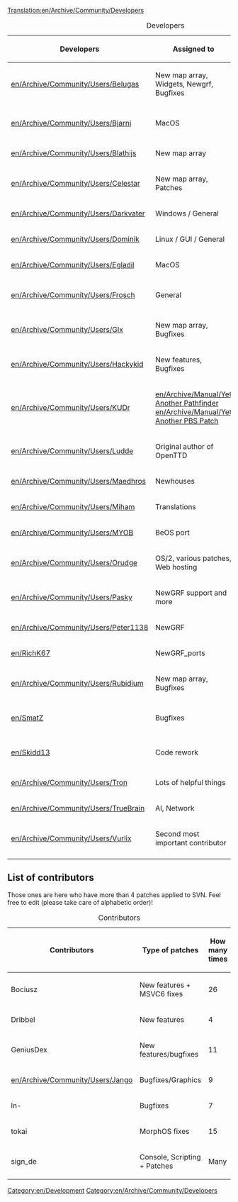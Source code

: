 [[Translation:en/Archive/Community/Developers]]
{{en/Outdated}}

{| border="1"
|+ Developers
|-
! Developers !! Assigned to !! Status !! Joined !! Left
|-
|[[en/Archive/Community/Users/Belugas]] || New map array, Widgets, Newgrf, Bugfixes || active || ? || -
|-
|[[en/Archive/Community/Users/Bjarni]] || MacOS || active || pre 0.1 || -
|-
|[[en/Archive/Community/Users/Blathijs]] || New map array || active || 0.1 || -
|-
|[[en/Archive/Community/Users/Celestar]] || New map array, Patches || inactive || ? || -
|-
|[[en/Archive/Community/Users/Darkvater]] || Windows / General || inactive || ? || -
|-
|[[en/Archive/Community/Users/Dominik]] || Linux / GUI / General || retired || 0.3.0 || 0.3.6
|-
|[[en/Archive/Community/Users/Egladil]] || MacOS || active || ? || -
|-
|[[en/Archive/Community/Users/Frosch]] ||  General || active || pre 0.6 || -
|-
|[[en/Archive/Community/Users/Glx]] ||  New map array, Bugfixes || active || ? || -
|-
|[[en/Archive/Community/Users/Hackykid]] || New features, Bugfixes || retired ||  0.4 || 0.4
|-
|[[en/Archive/Community/Users/KUDr]] || [[en/Archive/Manual/Yet Another Pathfinder]] [[en/Archive/Manual/Yet Another PBS Patch]] || active || ? || -
|-
|[[en/Archive/Community/Users/Ludde]] || Original author of OpenTTD || retired || pre 0.1 || 0.3.3
|-
|[[en/Archive/Community/Users/Maedhros]] || Newhouses || active || ? || -
|-
|[[en/Archive/Community/Users/Miham]] || Translations || active || ? || - 
|-
|[[en/Archive/Community/Users/MYOB]] || BeOS port || retired || 0.1 || 0.3.3
|-
|[[en/Archive/Community/Users/Orudge]] || OS/2, various patches, Web hosting || active || ? || -
|-
|[[en/Archive/Community/Users/Pasky]] || NewGRF support and more || retired || 0.3.0 || 0.3.6
|-
|[[en/Archive/Community/Users/Peter1138]] || NewGRF || active || ? || -
|-
|[[en/RichK67]] || NewGRF_ports || active || ? || -
|-
|[[en/Archive/Community/Users/Rubidium]] || New map array, Bugfixes || active || ? || -
|-
|[[en/SmatZ]] || Bugfixes || active || pre 0.6 || -
|-
|[[en/Skidd13]] || Code rework || active || pre 0.6 || -
|-
|[[en/Archive/Community/Users/Tron]] || Lots of helpful things || retired || ? || ?
|-
|[[en/Archive/Community/Users/TrueBrain]] || AI, Network || retired || 0.3.0 || 0.4.5
|-
|[[en/Archive/Community/Users/Vurlix]] || Second most important contributor || retired || 0.1 || 0.3.2
|-
|}

==List of contributors==

Those ones are here who have more than 4 patches applied to SVN. Feel free to edit (please take care of alphabetic order)!


{| border="1"
|+ Contributors
|-
! Contributors !! Type of patches !! How many times
|-
|Bociusz || New features + MSVC6 fixes || 26
|-
|Dribbel || New features || 4
|-
|GeniusDex || New features/bugfixes || 11
|-
|[[en/Archive/Community/Users/Jango]] || Bugfixes/Graphics || 9
|-
|ln- || Bugfixes || 7
|-
|tokai || MorphOS fixes || 15
|-
|sign_de || Console, Scripting + Patches || Many
|}

[[Category:en/Development]]
[[Category:en/Archive/Community/Developers]]